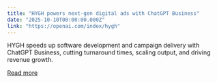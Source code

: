 ```yaml
---
title: "HYGH powers next-gen digital ads with ChatGPT Business"
date: "2025-10-10T00:00:00.000Z"
link: "https://openai.com/index/hygh"
---
```


HYGH speeds up software development and campaign delivery with ChatGPT Business, cutting turnaround times, scaling output, and driving revenue growth.

[Read more](https://openai.com/index/hygh)
